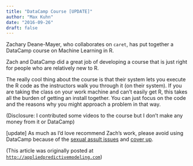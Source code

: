 ```yaml
---
title: "DataCamp Course [UPDATE]"
author: "Max Kuhn"
date: "2016-09-26"
draft: false
---
```


Zachary Deane-Mayer, who collaborates on `caret`, has put together a DataCamp course on Machine Learning in R. 

Zach and DataCamp did a great job of developing a course that is just right for people who are relatively new to R. 

The really cool thing about the course is that their system lets you execute the R code as the instructors walk you through it (on their system). If you are taking the class on your work machine and can’t easily get R, this takes all the burden of getting an install together. You can just focus on the code and the reasons why you might approach a problem in that way. 

(Disclosure: I contributed some videos to the course but I don't make any money from it or DataCamp)

[update] As much as I'd love recommend Zach's work, please avoid using DataCamp because of the [sexual assult issues](https://www.businessinsider.com/datacamp-ceo-made-uninvited-physical-contact-with-employee-sources-say-2019-4) and [cover up](https://www.buzzfeednews.com/article/daveyalba/datacamp-sexual-harassment-metoo-tech-startup). 

(This article was originally posted at [`http://appliedpredictivemodeling.com`](https://appliedpredictivemodeling.com/blog/2016/9/26/datacamp-course))